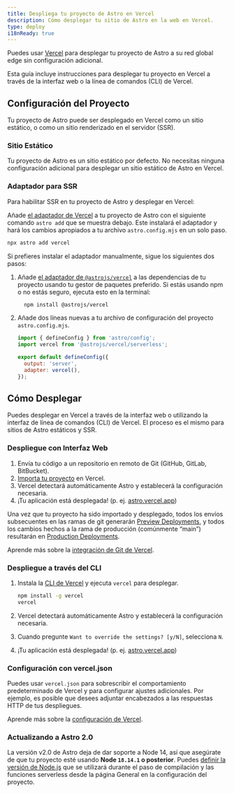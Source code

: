 ```yaml
---
title: Despliega tu proyecto de Astro en Vercel
description: Cómo desplegar tu sitio de Astro en la web en Vercel.
type: deploy
i18nReady: true
---
```


Puedes usar [Vercel](http://vercel.com/) para desplegar tu proyecto de Astro a su red global edge sin configuración adicional.

Esta guía incluye instrucciones para desplegar tu proyecto en Vercel a través de la interfaz web o la línea de comandos (CLI) de Vercel.

## Configuración del Proyecto

Tu proyecto de Astro puede ser desplegado en Vercel como un sitio estático, o como un sitio renderizado en el servidor (SSR).

### Sitio Estático

Tu proyecto de Astro es un sitio estático por defecto. No necesitas ninguna configuración adicional para desplegar un sitio estático de Astro en Vercel.

### Adaptador para SSR

Para habilitar SSR en tu proyecto de Astro y desplegar en Vercel:

Añade [el adaptador de Vercel](/es/guides/integrations-guide/vercel/) a tu proyecto de Astro con el siguiente comando `astro add` que se muestra debajo. Este instalará el adaptador y hará los cambios apropiados a tu archivo `astro.config.mjs` en un solo paso.


```bash
npx astro add vercel
```

Si prefieres instalar el adaptador manualmente, sigue los siguientes dos pasos:

1. Añade [el adaptador de `@astrojs/vercel`](/es/guides/integrations-guide/vercel/) a las dependencias de tu proyecto usando tu gestor de paquetes preferido. Si estás usando npm o no estás seguro, ejecuta esto en la terminal:


    ```bash
      npm install @astrojs/vercel
    ```

1. Añade dos líneas nuevas a tu archivo de configuración del proyecto `astro.config.mjs`.

    ```js title="astro.config.mjs" ins={2, 5-6}
    import { defineConfig } from 'astro/config';
    import vercel from '@astrojs/vercel/serverless';

    export default defineConfig({
      output: 'server',
      adapter: vercel(),
    });
    ```

## Cómo Desplegar

Puedes desplegar en Vercel a través de la interfaz web o utilizando la interfaz de línea de comandos (CLI) de Vercel. El proceso es el mismo para sitios de Astro estáticos y SSR.


### Despliegue con Interfaz Web

1. Envía tu código a un repositorio en remoto de Git (GitHub, GitLab, BitBucket).
2. [Importa tu proyecto](https://vercel.com/new) en Vercel.
3. Vercel detectará automáticamente Astro y establecerá la configuración necesaria.
4. ¡Tu aplicación está desplegada! (p. ej. [astro.vercel.app](https://astro.vercel.app/))

Una vez que tu proyecto ha sido importado y desplegado, todos los envíos subsecuentes en las ramas de git generarán [Preview Deployments](https://vercel.com/docs/concepts/deployments/preview--deployments), y todos los cambios hechos a la rama de producción (comúnmente “main”) resultarán en [Production Deployments](https://vercel.com/docs/concepts/deployments/environments#production).

<ReadMore>Aprende más sobre la [integración de Git de Vercel](https://vercel.com/docs/concepts/git).</ReadMore>


### Despliegue a través del CLI

1. Instala la [CLI de Vercel](https://vercel.com/cli) y ejecuta `vercel` para desplegar.

    ```bash
    npm install -g vercel
    vercel
    ```

2. Vercel detectará automáticamente Astro y establecerá la configuración necesaria.
3. Cuando pregunte `Want to override the settings? [y/N]`, selecciona `N`.
4. ¡Tu aplicación está desplegada! (p. ej. [astro.vercel.app](https://astro.vercel.app/))

### Configuración con vercel.json

Puedes usar `vercel.json` para sobrescribir el comportamiento predeterminado de Vercel y para configurar ajustes adicionales. Por ejemplo, es posible que desees adjuntar encabezados a las respuestas HTTP de tus despliegues.

<ReadMore>Aprende más sobre la [configuración de Vercel](https://vercel.com/docs/configuration).</ReadMore>

### Actualizando a Astro 2.0

La versión v2.0 de Astro deja de dar soporte a Node 14, así que asegúrate de que tu proyecto esté usando **Node `18.14.1` o posterior**. Puedes [definir la versión de Node.js](https://vercel.com/changelog/node-js-version-now-customizable-in-the-project-settings) que se utilizará durante el paso de compilación y las funciones serverless desde la página General en la configuración del proyecto.
